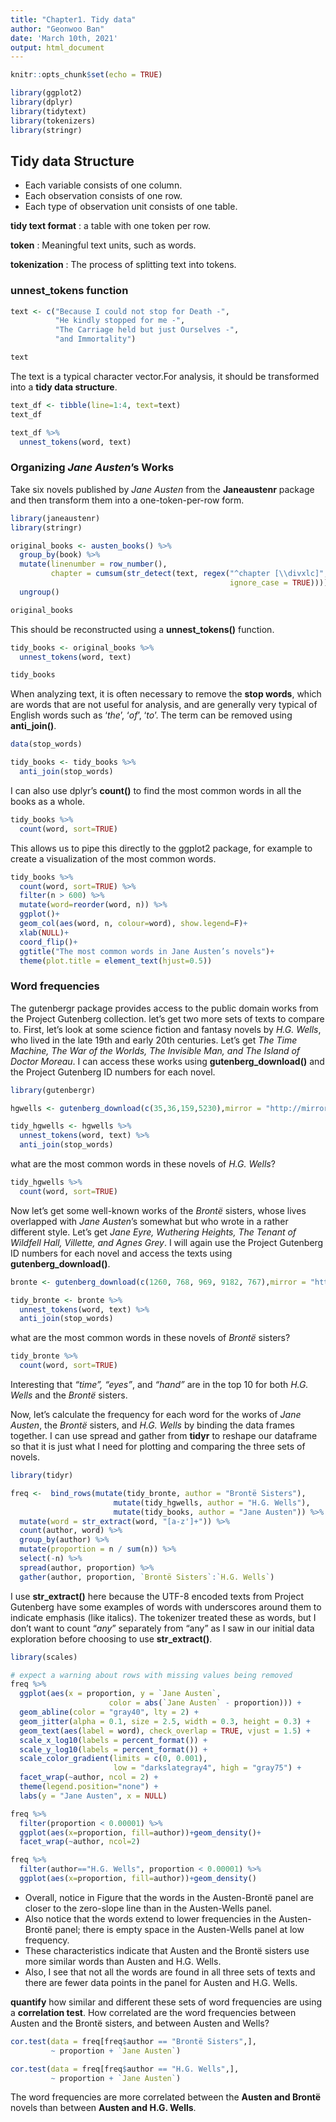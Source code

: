 ---
title: "Chapter1. Tidy data"
author: "Geonwoo Ban"
date: 'March 10th, 2021'
output: html_document
---

```{r setup, include=FALSE}
knitr::opts_chunk$set(echo = TRUE)
```

```{r, include=FALSE}
library(ggplot2)
library(dplyr)
library(tidytext)
library(tokenizers)
library(stringr)
```

## Tidy data Structure

* Each variable consists of one column.
* Each observation consists of one row.
* Each type of observation unit consists of one table.

**tidy text format** : a table with one token per row.

**token** : Meaningful text units, such as words.

**tokenization** : The process of splitting text into tokens.





### unnest_tokens function

```{r}
text <- c("Because I could not stop for Death -",
          "He kindly stopped for me -",
          "The Carriage held but just Ourselves -",
          "and Immortality")
```

```{r, echo=FALSE}
text
```

The text is a typical character vector.For analysis, it should be transformed into a **tidy data structure**.

```{r}
text_df <- tibble(line=1:4, text=text)
text_df

text_df %>%
  unnest_tokens(word, text)
```

\pagebreak


### Organizing *Jane Austen*'s Works

Take six novels published by *Jane Austen* from the **Janeaustenr** package and then transform them into a one-token-per-row form.

```{r, warning=FALSE}
library(janeaustenr)
library(stringr)

original_books <- austen_books() %>%
  group_by(book) %>%
  mutate(linenumber = row_number(),
         chapter = cumsum(str_detect(text, regex("^chapter [\\divxlc]",
                                                 ignore_case = TRUE)))) %>%
  ungroup()

original_books
```

This should be reconstructed using a **unnest_tokens()** function.

```{r}
tidy_books <- original_books %>%
  unnest_tokens(word, text)

tidy_books
```

When analyzing text, it is often necessary to remove the **stop words**, which are words that are not useful for analysis, and are generally very typical of English words such as '*the*', '*of*', '*to*'. The term can be removed using **anti_join()**.

```{r, message=FALSE}
data(stop_words)

tidy_books <- tidy_books %>%
  anti_join(stop_words)
```

I can also use dplyr’s **count()** to find the most common words in all the books as a whole.

```{r}
tidy_books %>%
  count(word, sort=TRUE)
```

This allows us to pipe this directly to the ggplot2 package, for example to create a visualization of the most common words.

```{r}
tidy_books %>%
  count(word, sort=TRUE) %>%
  filter(n > 600) %>%
  mutate(word=reorder(word, n)) %>%
  ggplot()+ 
  geom_col(aes(word, n, colour=word), show.legend=F)+
  xlab(NULL)+
  coord_flip()+
  ggtitle("The most common words in Jane Austen’s novels")+
  theme(plot.title = element_text(hjust=0.5))
```

\pagebreak

### Word frequencies 

The gutenbergr package provides access to the public domain works from the Project Gutenberg collection. let’s get two more sets of texts to compare to. First, let’s look at some science fiction and fantasy novels by *H.G. Wells*, who lived in the late 19th and early 20th centuries. Let’s get *The Time Machine, The War of the Worlds, The Invisible Man, and The Island of Doctor Moreau*. I can access these works using **gutenberg_download()** and the Project Gutenberg ID numbers for each novel.

```{r, message=FALSE, warning=FALSE}
library(gutenbergr)

hgwells <- gutenberg_download(c(35,36,159,5230),mirror = "http://mirrors.xmission.com/gutenberg/")

tidy_hgwells <- hgwells %>%
  unnest_tokens(word, text) %>%
  anti_join(stop_words)
```

what are the most common words in these novels of *H.G. Wells*?

```{r}
tidy_hgwells %>%
  count(word, sort=TRUE)
```

Now let’s get some well-known works of the *Brontë* sisters, whose lives overlapped with *Jane Austen*’s somewhat but who wrote in a rather different style. Let’s get *Jane Eyre, Wuthering Heights, The Tenant of Wildfell Hall, Villette, and Agnes Grey*. I will again use the Project Gutenberg ID numbers for each novel and access the texts using **gutenberg_download()**.

```{r, message=FALSE, warning=FALSE}
bronte <- gutenberg_download(c(1260, 768, 969, 9182, 767),mirror = "http://mirrors.xmission.com/gutenberg/")

tidy_bronte <- bronte %>%
  unnest_tokens(word, text) %>%
  anti_join(stop_words)
```

what are the most common words in these novels of *Brontë* sisters?

```{r}
tidy_bronte %>%
  count(word, sort=TRUE)
```

Interesting that *“time”, “eyes”*, and *“hand”* are in the top 10 for both *H.G. Wells* and the *Brontë* sisters.

Now, let’s calculate the frequency for each word for the works of *Jane Austen*, the *Brontë* sisters, and *H.G. Wells* by binding the data frames together. I can use spread and gather from **tidyr** to reshape our dataframe so that it is just what I need for plotting and comparing the three sets of novels.

```{r}
library(tidyr)

freq <-  bind_rows(mutate(tidy_bronte, author = "Brontë Sisters"),
                       mutate(tidy_hgwells, author = "H.G. Wells"), 
                       mutate(tidy_books, author = "Jane Austen")) %>% 
  mutate(word = str_extract(word, "[a-z']+")) %>%
  count(author, word) %>%
  group_by(author) %>%
  mutate(proportion = n / sum(n)) %>% 
  select(-n) %>% 
  spread(author, proportion) %>% 
  gather(author, proportion, `Brontë Sisters`:`H.G. Wells`)
```

I use **str_extract()** here because the UTF-8 encoded texts from Project Gutenberg have some examples of words with underscores around them to indicate emphasis (like italics). The tokenizer treated these as words, but I don’t want to count “_any_” separately from “any” as I saw in our initial data exploration before choosing to use **str_extract()**.


```{r, message=FALSE, warning=FALSE}
library(scales)

# expect a warning about rows with missing values being removed
freq %>% 
  ggplot(aes(x = proportion, y = `Jane Austen`, 
                      color = abs(`Jane Austen` - proportion))) +
  geom_abline(color = "gray40", lty = 2) +
  geom_jitter(alpha = 0.1, size = 2.5, width = 0.3, height = 0.3) +
  geom_text(aes(label = word), check_overlap = TRUE, vjust = 1.5) +
  scale_x_log10(labels = percent_format()) +
  scale_y_log10(labels = percent_format()) +
  scale_color_gradient(limits = c(0, 0.001), 
                       low = "darkslategray4", high = "gray75") +
  facet_wrap(~author, ncol = 2) +
  theme(legend.position="none") +
  labs(y = "Jane Austen", x = NULL)

freq %>% 
  filter(proportion < 0.00001) %>%
  ggplot(aes(x=proportion, fill=author))+geom_density()+
  facet_wrap(~author, ncol=2)

freq %>% 
  filter(author=="H.G. Wells", proportion < 0.00001) %>%
  ggplot(aes(x=proportion, fill=author))+geom_density()
```

* Overall, notice in Figure that the words in the Austen-Brontë panel are closer to the zero-slope line than in the Austen-Wells panel. 
* Also notice that the words extend to lower frequencies in the Austen-Brontë panel; there is empty space in the Austen-Wells panel at low frequency. 
* These characteristics indicate that Austen and the Brontë sisters use more similar words than Austen and H.G. Wells. 
* Also, I see that not all the words are found in all three sets of texts and there are fewer data points in the panel for Austen and H.G. Wells.




**quantify** how similar and different these sets of word frequencies are using a **correlation test**. How correlated are the word frequencies between Austen and the Brontë sisters, and between Austen and Wells?

```{r}
cor.test(data = freq[freq$author == "Brontë Sisters",],
         ~ proportion + `Jane Austen`)

cor.test(data = freq[freq$author == "H.G. Wells",], 
         ~ proportion + `Jane Austen`)
```

The word frequencies are more correlated between the **Austen and Brontë** novels than between **Austen and H.G. Wells**.

